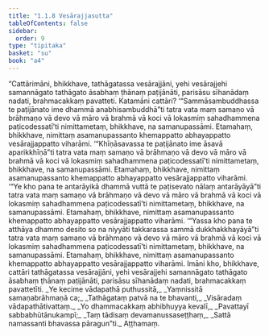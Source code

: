 ```yaml
---
title: "1.1.8 Vesārajjasutta"
tableOfContents: false
sidebar:
  order: 9
type: "tipitaka"
basket: "su"
book: "a4"
---
```



<DynamicBreadcrumb />

<Division number="8" book="a4" bookNo="15" page="315">

<Paragraph number="48" book="a4">
“Cattārimāni, bhikkhave, tathāgatassa vesārajjāni, yehi vesārajjehi samannāgato tathāgato āsabhaṃ ṭhānaṃ paṭijānāti, parisāsu sīhanādaṃ nadati, brahmacakkaṃ pavatteti. Katamāni cattāri? ‘“Sammāsambuddhassa te paṭijānato ime dhammā anabhisambuddhā”ti tatra vata maṃ samaṇo vā brāhmaṇo vā devo vā māro vā brahmā vā koci vā lokasmiṃ sahadhammena paṭicodessatī’ti nimittametaṃ, bhikkhave, na samanupassāmi. Etamahaṃ, bhikkhave, nimittaṃ asamanupassanto khemappatto abhayappatto vesārajjappatto viharāmi.
</Paragraph>

<Paragraph number="49" book="a4">
‘“Khīṇāsavassa te paṭijānato ime āsavā aparikkhīṇā”ti tatra vata maṃ samaṇo vā brāhmaṇo vā devo vā māro vā brahmā vā koci vā lokasmiṃ sahadhammena paṭicodessatī’ti nimittametaṃ, bhikkhave, na samanupassāmi. Etamahaṃ, bhikkhave, nimittaṃ asamanupassanto khemappatto abhayappatto vesārajjappatto viharāmi.
</Paragraph>

<Paragraph number="50" book="a4">
‘“Ye kho pana te antarāyikā dhammā vuttā te paṭisevato nālaṃ antarāyāyā”ti tatra vata maṃ samaṇo vā brāhmaṇo vā devo vā māro vā brahmā vā koci vā lokasmiṃ sahadhammena paṭicodessatī’ti nimittametaṃ, bhikkhave, na samanupassāmi. Etamahaṃ, bhikkhave, nimittaṃ asamanupassanto khemappatto abhayappatto vesārajjappatto viharāmi.
</Paragraph>

<Paragraph number="51" book="a4">
‘“Yassa kho pana te atthāya dhammo desito so na niyyāti takkarassa sammā dukkhakkhayāyā”ti tatra vata maṃ samaṇo vā brāhmaṇo vā devo vā māro vā brahmā vā koci vā lokasmiṃ sahadhammena paṭicodessatī’ti nimittametaṃ, bhikkhave, na samanupassāmi. Etamahaṃ, bhikkhave, nimittaṃ asamanupassanto khemappatto abhayappatto vesārajjappatto viharāmi. Imāni kho, bhikkhave, cattāri tathāgatassa vesārajjāni, yehi vesārajjehi samannāgato tathāgato āsabhaṃ ṭhānaṃ paṭijānāti, parisāsu sīhanādaṃ nadati, brahmacakkaṃ pavattetīti.
</Paragraph>

<Paragraph number="52" type="verses" book="a4">
_Ye kecime vādapathā puthussitā,_  
_Yaṃnissitā samaṇabrāhmaṇā ca;_  
_Tathāgataṃ patvā na te bhavanti,_  
_Visāradaṃ vādapathātivattaṃ._  

</Paragraph>

<Paragraph number="53" type="verses" book="a4">
_Yo dhammacakkaṃ abhibhuyya kevalī,_  
_Pavattayī sabbabhūtānukampī;_  
_Taṃ tādisaṃ devamanussaseṭṭhaṃ,_  
_Sattā namassanti bhavassa pāragun”ti._  


</Paragraph>
</Division>

<Paragraph number="54" type="center" book="a4">
Aṭṭhamaṃ.
</Paragraph>
